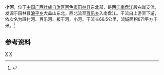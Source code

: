 {{Infobox River
  | river_name      = 百乐河
  | image_name      =
  | image_size      = 
  | caption         = 
  | origin          = [[广西壮族自治区|广西壮族自治区]][[田林县|田林县]]大盖山东北
  | mouth           = 广西壮族自治区田林县[[百乐乡|百乐乡]][[南盘江|南盘江]]
  | basin_countries = {{PRC}}
  | length          = 66.5 km
  | elevation       = 1350 m
  | mouth_elevation = 
  | discharge       = 
  | watershed       = 871 km<sup>2</sup>
}}
'''小河'''，位于[[中国|中国]][[广西壮族自治区|广西壮族自治区]][[百色市|百色市]][[田林县|田林县]]东北部，是[[西江|西江]][[南盘江|南盘江]]段右岸支流，发源于田林县[[浪平乡_(田林县)|浪平乡]]大盖山东北，西北流至[[百乐乡|百乐乡]]入南盘江。干流自上游至下游，依次名为班村河、百乐河、板干河、小河。干流长66.5公里，流域面积871平方千米。<ref name="中国河湖大典">{{cite book zh |author=《[[中国河湖大典|中国河湖大典]]》编纂委员会 |title=《中国河湖大典·珠江卷》 |format=M |edition=1 |location=北京 |publisher=中国水利水电出版社 |date=2013年1月 |pages=46页 |id= ISBN 978-7-5170-0561-2}}</ref>

==参考资料==
{{reflist}}

[[Category:南盤江水系|X]]
[[Category:广西河流|X]]
